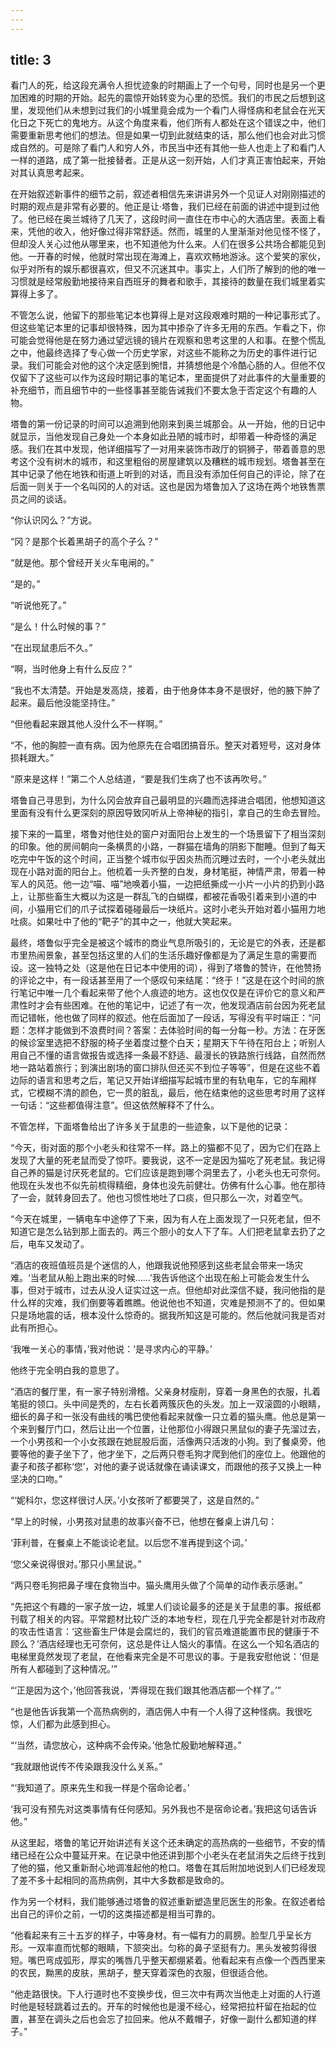 ```yaml
---
---
---
```

title: 3
---



看门人的死，给这段充满令人担忧迹象的时期画上了一个句号，同时也是另一个更加困难的时期的开始。起先的震惊开始转变为心里的恐慌。我们的市民之后想到这里，发现他们从未想到过我们的小城里竟会成为一个看门人得怪病和老鼠会在光天化日之下死亡的鬼地方。从这个角度来看，他们所有人都处在这个错误之中，他们需要重新思考他们的想法。但是如果一切到此就结束的话，那么他们也会对此习惯成自然的。可是除了看门人和穷人外，市民当中还有其他一些人也走上了和看门人一样的道路，成了第一批接替者。正是从这一刻开始，人们才真正害怕起来，开始对其认真思考起来。

在开始叙述新事件的细节之前，叙述者相信先来讲讲另外一个见证人对刚刚描述的时期的观点是非常有必要的。他正是让·塔鲁，我们已经在前面的讲述中提到过他了。他已经在奥兰城待了几天了，这段时间一直住在市中心的大酒店里。表面上看来，凭他的收入，他好像过得非常舒适。然而，城里的人里渐渐对他见怪不怪了，但却没人关心过他从哪里来，也不知道他为什么来。人们在很多公共场合都能见到他。一开春的时候，他就时常出现在海滩上，喜欢欢畅地游泳。这个爱笑的家伙，似乎对所有的娱乐都很喜欢，但又不沉迷其中。事实上，人们所了解到的他的唯一习惯就是经常殷勤地接待来自西班牙的舞者和歌手，其接待的数量在我们城里着实算得上多了。

不管怎么说，他留下的那些笔记本也算得上是对这段艰难时期的一种记事形式了。但这些笔记本里的记事却很特殊，因为其中掺杂了许多无用的东西。乍看之下，你可能会觉得他是在努力通过望远镜的镜片在观察和思考这里的人和事。在整个慌乱之中，他最终选择了专心做一个历史学家，对这些不能称之为历史的事件进行记录。我们可能会对他的这个决定感到惋惜，并猜想他是个冷酷心肠的人。但他不仅仅留下了这些可以作为这段时期记事的笔记本，里面提供了对此事件的大量重要的补充细节，而且细节中的一些怪事甚至能告诫我们不要太急于否定这个有趣的人物。

塔鲁的第一份记录的时间可以追溯到他刚来到奥兰城那会。从一开始，他的日记中就显示，当他发现自己身处一个本身如此丑陋的城市时，却带着一种奇怪的满足感。我们在其中发现，他详细描写了一对用来装饰市政厅的铜狮子，带着善意的思考这个没有树木的城市，和这里粗俗的房屋建筑以及糟糕的城市规划。塔鲁甚至在其中记录了他在地铁和街道上听到的对话，而且没有添加任何自己的评论，除了在后面一则关于一个名叫冈的人的对话。这也是因为塔鲁加入了这场在两个地铁售票员之间的谈话。

“你认识冈么？”方说。

“冈？是那个长着黑胡子的高个子么？”

“就是他。那个曾经开关火车电闸的。”

“是的。”

“听说他死了。”

“是么！什么时候的事？”

“在出现鼠患后不久。”

“啊，当时他身上有什么反应？”

“我也不太清楚。开始是发高烧，接着，由于他身体本身不是很好，他的腋下肿了起来。最后他没能坚持住。”

“但他看起来跟其他人没什么不一样啊。”

“不，他的胸腔一直有病。因为他原先在合唱团搞音乐。整天对着短号，这对身体损耗跟大。”

“原来是这样！”第二个人总结道，“要是我们生病了也不该再吹号。”

塔鲁自己寻思到，为什么冈会放弃自己最明显的兴趣而选择进合唱团，他想知道这里面有没有什么更深刻的原因导致冈听从上帝神秘的指引，拿自己的生命去冒险。

接下来的一篇里，塔鲁对他住处的窗户对面阳台上发生的一个场景留下了相当深刻的印象。他的房间朝向一条横贯的小路，一群猫在墙角的阴影下酣睡。但到了每天吃完中午饭的这个时间，正当整个城市似乎因炎热而沉睡过去时，一个小老头就出现在小路对面的阳台上。他梳着一头齐整的白发，身材笔挺，神情严肃，带着一种军人的风范。他一边“喵、喵”地唤着小猫，一边把纸撕成一小片一小片的扔到小路上，让那些畜生大概以为这是一群乱飞的白蝴蝶，都被花香吸引着来到小道的中间，小猫用它们的爪子试探着碰碰最后一块纸片。这时小老头开始对着小猫用力地吐痰。如果吐中了他的“靶子”的其中之一，他就大笑起来。

最终，塔鲁似乎完全是被这个城市的商业气息所吸引的，无论是它的外表，还是都市里热闹景象，甚至包括这里的人们的生活乐趣好像都是为了满足生意的需要而设。这一独特之处（这是他在日记本中使用的词），得到了塔鲁的赞许，在他赞扬的评论之中，有一段话甚至用了一个感叹句来结尾：“终于！”这是在这个时间的旅行笔记中唯一几个看起来带了他个人痕迹的地方。这也仅仅是在评价它的意义和严肃性时才会有些困难。在他的笔记中，记述了有一次，他发现酒店前台因为死老鼠而记错帐，他也做了同样的叙述。他在后面加了一段话，写得没有平时端正：“问题：怎样才能做到不浪费时间？答案：去体验时间的每一分每一秒。方法：在牙医的候诊室里选把不舒服的椅子坐着度过整个白天；星期天下午待在阳台上；听别人用自己不懂的语言做报告或选择一条最不舒适、最漫长的铁路旅行线路，自然而然地一路站着旅行；到演出剧场的窗口排队但还买不到位子等等”，但是在这些不着边际的语言和思考之后，笔记又开始详细描写起城市里的有轨电车，它的车厢样式，它模糊不清的颜色，它一贯的脏乱，最后，他在结束他的这些思考时用了这样一句话：“这些都值得注意”。但这依然解释不了什么。

不管怎样，下面塔鲁给出了许多关于鼠患的一些迹象，以下是他的记录：

“今天，街对面的那个小老头和往常不一样。路上的猫都不见了，因为它们在路上发现了大量的死老鼠而受了惊吓。要我说，这不一定是因为猫吃了死老鼠。我记得自己养的猫是讨厌死老鼠的。它们应该是跑到哪个洞里去了，小老头也无可奈何。他现在头发也不似先前梳得精细，身体也没先前健壮。仿佛有什么心事。他在那待了一会，就转身回去了。他也习惯性地吐了口痰，但只那么一次，对着空气。

“今天在城里，一辆电车中途停了下来，因为有人在上面发现了一只死老鼠，但不知道它是怎么钻到那上面去的。两三个胆小的女人下了车。人们把老鼠拿去扔了之后，电车又发动了。

“酒店的夜班值班员是个迷信的人，他跟我说他预感到这些老鼠会带来一场灾难。‘当老鼠从船上跑出来的时候……’我告诉他这个出现在船上可能会发生什么事，但对于城市，过去从没人证实过这一点。但他却对此深信不疑，我问他指的是什么样的灾难，我们倒要等着瞧瞧。他说他也不知道，灾难是预测不了的。但如果只是场地震的话，根本没什么惊奇的。据我所知这是可能的。然后他就问我是否对此有所担心。

‘我唯一关心的事情，’我对他说：‘是寻求内心的平静。’

他终于完全明白我的意思了。

“酒店的餐厅里，有一家子特别滑稽。父亲身材瘦削，穿着一身黑色的衣服，扎着笔挺的领口。头中间是秃的，左右长着两簇灰色的头发。加上一双滚圆的小眼睛，细长的鼻子和一张没有曲线的嘴巴使他看起来就像一只立着的猫头鹰。他总是第一个来到餐厅门口，然后让出一个位置，让他那位小得跟只黑鼠似的妻子先溜过去，一个小男孩和一个小女孩跟在她屁股后面，活像两只活泼的小狗。到了餐桌旁，他要等他的妻子坐下了，他才坐下，之后两只卷毛狗才爬到他们的座位上。他跟他的妻子和孩子都称‘您’，对他的妻子说话就像在诵读课文，而跟他的孩子又换上一种坚决的口吻。”

“‘妮科尔，您这样很讨人厌。’小女孩听了都要哭了，这是自然的。”

“早上的时候，小男孩对鼠患的故事兴奋不已，他想在餐桌上讲几句：

‘菲利普，在餐桌上不能谈论老鼠。以后您不准再提到这个词。’

‘您父亲说得很对。’那只小黑鼠说。”

“两只卷毛狗把鼻子埋在食物当中。猫头鹰用头做了个简单的动作表示感谢。”

“先把这个有趣的一家子放一边，城里人们谈论最多的还是关于鼠患的事。报纸都刊载了相关的内容。平常题材比较广泛的本地专栏，现在几乎完全都是针对市政府的攻击性语言：‘这些畜生尸体是会腐烂的，我们的官员难道能置市民的健康于不顾么？’酒店经理也无可奈何，这总是件让人恼火的事情。在这么一个知名酒店的电梯里竟然发现了老鼠，在他看来完全是不可思议的事。于是我安慰他说：‘但是所有人都碰到了这种情况。’”

“‘正是因为这个，’他回答我说，‘弄得现在我们跟其他酒店都一个样了。’”

“也是他告诉我第一个高热病例的，酒店佣人中有一个人得了这种怪病。我很吃惊，人们都为此感到担心。

“‘当然，请您放心，这种病不会传染。’他急忙殷勤地解释道。”

“我就跟他说传不传染跟我没什么关系。”

“‘我知道了。原来先生和我一样是个宿命论者。’

‘我可没有预先对这类事情有任何感知。另外我也不是宿命论者。’我把这句话告诉他。”

从这里起，塔鲁的笔记开始讲述有关这个还未确定的高热病的一些细节，不安的情绪已经在公众中蔓延开来。在记录中他还讲到那个小老头在老鼠消失之后终于找到了他的猫，他又重新耐心地调准起他的枪口。塔鲁在其后附加地说到人们已经发现了差不多十起相同的高热病例，其中大多数都是致命的。

作为另一个材料，我们能够通过塔鲁的叙述重新塑造里厄医生的形象。在叙述者给出自己的评价之前，一切的这类描述都是相当可靠的。

“他看起来有三十五岁的样子，中等身材。有一幅有力的肩膀。脸型几乎呈长方形。一双率直而忧郁的眼睛，下颔突出。匀称的鼻子坚挺有力。黑头发被剪得很短。嘴巴弯成弧形，厚实的嘴唇几乎整天都绷紧着。他看起来有点像一个西西里来的农民，黝黑的皮肤，黑胡子，整天穿着深色的衣服，但很适合他。

“他走路很快。下人行道时也不变换步伐，但三次中有两次当他走上对面的人行道时他是轻轻跳着过去的。开车的时候他也是漫不经心，经常把拉杆留在抬起的位置，甚至在调头之后也会忘了拉回来。他从不戴帽子，好像一副什么都知道的样子。”